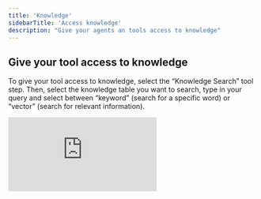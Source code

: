 ```yaml
---
title: 'Knowledge'
sidebarTitle: 'Access knowledge'
description: "Give your agents an tools access to knowledge"
---
```


## Give your tool access to knowledge

To give your tool access to knowledge, select the “Knowledge Search” tool step. Then, select the knowledge table you want to search, type in your query and select between “keyword” (search for a specific word) or “vector” (search for relevant information).

<div
  style={{
    width: '100%',
    position: 'relative',
    paddingTop: '61.46%',
  }}>
  <iframe
    src="https://fast.wistia.com/embed/medias/f6stgrrzl8"
    frameBorder="0"
    style={{
      position: 'absolute',
      top: 0,left: 0, width: '100%', height: '100%',
      borderRadius: '10px',
    }}/>
</div>

## Give your agents access to knowledge

To give your agents access to knowledge, make a tool, add the Knowledge Search step, and give your agent your tool.
